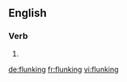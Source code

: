 ==English==

===Verb===
{{head|en}}

# {{present participle of|flunk}}

[[de:flunking]]
[[fr:flunking]]
[[vi:flunking]]